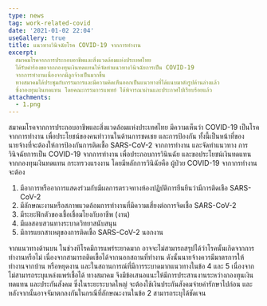 ```yaml
---
type: news
tag: work-related-covid
date: '2021-01-02 22:04'
useGallery: true
title: แนวทางวินิจฉัยโรค COVID-19 จากการทำงาน
excerpt: 
  สมาคมโรคจากการประกอบอาชีพและสิ่งแวดล้อมแห่งประเทศไทย
  ได้รับคำร้องขอจากกองทุนเงินทดแทนให้จัดทำแนวทางวินิจฉัยการเป็น COVID-19
  จากการทำงานเนื่องจากมีลูกจ้างเป็นมากขึ้น
  ทางสมาคมได้ประชุมกับกรรมการและมีความคิดเห็นออกเป็นแนวทางที่ได้แนบมาดังรูปด้านล่างแล้ว
  ซึ่งกองทุนเงินทดแทน โดยคณะกรรมการแพทย์ ได้พิจารณาผ่านและประกาศไปเรียบร้อยแล้ว
attachments:
  - 1.png
---
```




สมาคมโรคจากการประกอบอาชีพและสิ่งแวดล้อมแห่งประเทศไทย มีความเห็นว่า COVID-19 เป็นโรคจากการทำงาน เพื่อประโยชน์ของคนทำวานในด้านการชดเชย และการป้องกัน ทั้งนี้เป็นหน้าที่ของนายจ้างที่จะต้องให้การป้องกันการติดเชื้อ SARS-CoV-2 จากการทำงาน และจัดทำแนวทาง การวินิจฉัยการเป็น COVID-19 จากการทำงาน เพื่อประกอบการวินินฉัย และขอประโยชน์เงินทดแทนจากกองทุนเงินทดแทน กระทรวงแรงงาน โดยมีหลักการวินิฉัยคือ ผู้ป่วย COVID-19 จากากรทำงาน จะต้อง

1. มีอาการหรืออาการแสดงร่วมกับมีผลการตรวจทางห้องปฎิบัติการยีนยีนว่ามีการติดเชือ SARS-CoV-2
2. มีลักษณะงานหรือสภาพแวดล้อมการทำงานที่มีความเสี่ยงต่อการจิดเชื้อ SARS-CoV-2
3. มีระยะฟักตัวของเชื้อเชื่อมโยงกับอาชีพ (งาน)
4. มีผลสอบสวนทางระบาดวิทยาสนับสนุน
5. มีการแยกสาเหตุของการติดเชื้อ SARS-CoV-2 นอกงาน

จากแนวทางด้านบน ในช่วงทีโรคมีการแพร่ระยาดมาก อาจจะไม่สามารถสรุปได้ว่าโรคนั้นเกิดจากการทำงานหรือไม่ เนื่องจากสามารถติดเขื้อได้จากนอกสถานที่ทำงาน ดังนั้นนายจ้างควรมีมาตรการให้ทำงานจากบ้าน หรือหยุดงาน และในสถานการณ์ที่มีการระบาดมากแนวทางในข้อ 4 และ 5 เนื่องจากไม่สามารถระบุแหล่งแพร่เชื้อได้ ทางสมาคม จึงมีข้อเสนอแนะให้มีการประสานงานระหว่างกองทุนเงินทดแทน และประกันสังคม ซึ่งในระยะระบาดใหญ่ จะต้องใช้เงินประกันสังคมจ่ายค่ารักษาไปก่อน และหลังจากนั้นอาจจัมาตกลงกันในกรณีที่ลักษณะงานในข้อ 2 สามารถระบุได้ชัดเจน